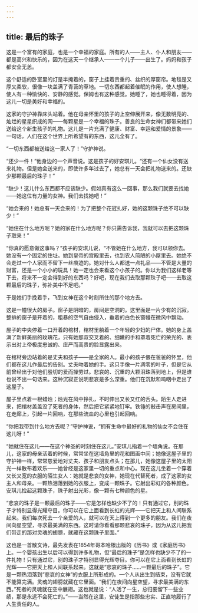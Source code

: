 ```yaml
---
---
---
```

title: 最后的珠子
---






这是一个富有的家庭，也是一个幸福的家庭。所有的人——主人、仆人和朋友——都是高兴和快乐的，因为在这天一个继承人——一个儿子——出生了。妈妈和孩子都安全无恙。

这个舒适的卧室里的灯是半掩着的，窗子上挂着贵重的、丝织的厚窗帘。地毯是又厚又柔软，很像一块盖满了青苔的草地。一切东西都起着催眠的作用，使人想睡，使人有一种愉快的、安静的感觉。保姆也有这种感觉。她睡了，她也睡得着，因为这儿一切是美好和幸福的。

这家的守护神靠床头站着。他在母亲怀里的孩子的上空伸展开来，像无数明亮的、灿烂的星星织成的网——每颗星是一个幸福的珠子。善良的生命女神们都带来她们送给这个新生孩子的礼物。这儿是一片充满了健康、财富、幸运和爱情的景象——一句话，人们在这个世界上所希望有的东西，这儿全有了。

“一切东西都被送给这一家人了！”守护神说。

“还少一件！”他身边的一个声音说。这是孩子的好安琪儿。“还有一个仙女没有送来礼物。但是她会送来的，即使许多年过去了，她总有一天会把礼物送来的。还缺少那颗最后的珠子！”

“缺少！这儿什么东西都不应该缺少。假如真有这么一回事，那么我们就要去找她——她这位有力量的女神。我们去找她吧！”

“她会来的！她总有一天会来的！为了把整个花冠扎好，她的这颗珠子绝不可以缺少！”

“她住在什么地方呢？她的家在什么地方呢？你只需告诉我，我就可以去把这颗珠子取来！”

“你真的愿意做这事吗？”孩子的安琪儿说，“不管她在什么地方，我可以领你去。她没有一个固定的住址。她到皇帝的宫殿里去，也到农人简陋的小屋里去。她绝不会走过一个人家而不留下一丝痕迹的。她对什么人都送一点礼品——不管是大量的财富，还是一个小小的玩具！她一定也会来看这个小孩子的。你以为我们这样老等下去，将来不一定会得到好的东西吗？好吧，现在我们去取那颗珠子吧——去取这颗最后的珠子，弥补美中不足吧。”

于是她们手挽着手，飞到女神在这个时刻所住的那个地方去。

这是一幢很大的房子。窗子是阴暗的，房间是空洞的。这里面是一片少有的沉寂。整排的窗子是开着的，粗暴的空气自由侵入，垂着的白色长窗幔在微风中飘动。

屋子的中央停着一口开着的棺材，棺材里躺着一个年轻的少妇的尸体。她的身上盖满了新鲜美丽的玫瑰花，只有她那双交叉着的、细嫩的手和罩着死亡的荣光的、表示出对上帝极度忠诚的、庄严而高贵的脸显露出来。

在棺材旁边站着的是丈夫和孩子——是全家的人。最小的孩子偎在爸爸的怀里，他们都在这儿作最后的告别。丈夫吻着她的手。这只手像一片凋零的叶子，但是它从前曾经出于对他们殷切的爱而操劳过。悲哀的、沉重的大颗泪珠落到地上，但是谁也说不出一句话来。这种沉寂正说明悲哀是多么深重。他们在沉默和呜咽中走出了这屋子。

屋子里点着一根蜡烛；烛光在风中挣扎，不时伸出又长又红的舌头。陌生人走进来，把棺材盖盖没了死者的身体，然后把它紧紧地钉牢。铁锤的敲击声在房间里，在走廊上，引起一片回响，在那些流血的心里也引起回响。

“你把我带到什么地方去呢？”守护神说，“拥有生命中最好的礼物的仙女不会住在这儿呀！”

“她就住在这儿——在这个神圣的时刻住在这儿。”安琪儿指着一个墙角说。在那儿，这家的母亲活着的时候，常常坐在这墙角里的花和图画中间；她像这屋子里的守护神一样，常常慈爱地对丈夫、孩子和朋友点头；在那儿，她像这屋子里的太阳光一样散布着欢乐——她曾经是这家里一切的重点和中心。现在这儿坐着一个穿着又长又宽的衣服的陌生女人：她就是悲哀的女神，她现在代替死者，成了这家的女主人和母亲。一颗热泪落到她的衣服上，变成一颗珠子。它射出彩虹的各种颜色。安琪儿捡起这颗珠子，珠子射出光彩，像一颗有七种颜色的星。

“悲哀的珠子是一颗最后的珠子——它是怎样也缺少不了的！只有通过它，别的珠子才特别显得光耀夺目。你可以在它上面看到长虹的光辉——它把天上和人间联系起来。我们每次死去一个亲爱的人，就可以在天上得到一个更多的朋友。我们在夜间向星空望，寻求最美满的东西。这时请你看看那颗悲哀的珠子，因为从这儿把我们带走的那对灵魂的翅膀，就藏在这颗珠子里面。”

这也是一首散文诗，最先发表在1854年哥本哈根出版的《历书》或《家庭历书》上。一个婴孩出生以后可以得到许多礼物，但“最后的珠子”是怎样也缺少不了的一件礼物！只有通过它，别的珠子才特别显得光辉夺目。你可以在它上面看到长虹的光辉——它把天上和人间联系起来。这就是“悲哀的珠子……一颗最后的珠子”。它是一颗热泪落到“悲哀的女神”的衣服上所形成的。一个人从出生到结束，没有它就不能算完满。灵魂的翅膀就藏在它里面。“我们在夜间向星空望，寻求最美满的东西。”死者的灵魂就在空中展翅。这也就是说：“人活了一生，总归要留下一些业绩，那是永远不会死亡的。”——当然在这里，安徒生是指那些忠实、正直地履行了人生责任的人。